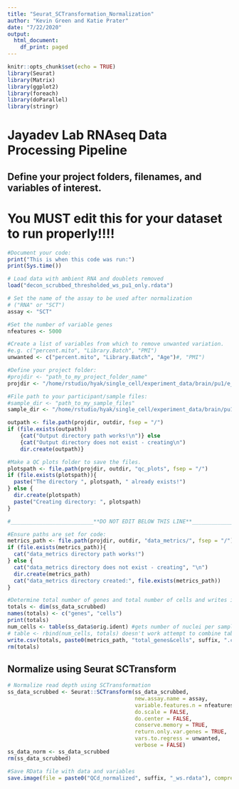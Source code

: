 ```yaml
---
title: "Seurat_SCTransformation_Normalization"
author: "Kevin Green and Katie Prater"
date: "7/22/2020"
output:
  html_document:
    df_print: paged
---
```


```r
knitr::opts_chunk$set(echo = TRUE)
library(Seurat)
library(Matrix)
library(ggplot2)
library(foreach)
library(doParallel)
library(stringr)
```

# Jayadev Lab RNAseq Data Processing Pipeline

## Define your project folders, filenames, and variables of interest.
# You MUST edit this for your dataset to run properly!!!!
```r
#Document your code:
print("This is when this code was run:")
print(Sys.time())

# Load data with ambient RNA and doublets removed
load("decon_scrubbed_thresholded_ws_pu1_only.rdata")

# Set the name of the assay to be used after normalization
# ("RNA" or "SCT")
assay <- "SCT"

#Set the number of variable genes
nfeatures <- 5000

#Create a list of variables from which to remove unwanted variation.
#e.g. c("percent.mito", "Library.Batch", "PMI")
unwanted <- c("percent.mito", "Library.Batch", "Age")#, "PMI")

#Define your project folder:
#projdir <- "path_to_my_project_folder_name"
projdir <- "/home/rstudio/hyak/single_cell/experiment_data/brain/pu1/e_b_022520_pu1"

#File path to your participant/sample files:
#sample_dir <- "path_to_my_sample_files"
sample_dir <- "/home/rstudio/hyak/single_cell/experiment_data/brain/pu1/e_b_022520_pu1"

outpath <- file.path(projdir, outdir, fsep = "/")
if (file.exists(outpath))
    {cat("Output directory path works!\n")} else 
    {cat("Output directory does not exist - creating\n")
    dir.create(outpath)}

#Make a QC plots folder to save the files.
plotspath <- file.path(projdir, outdir, "qc_plots", fsep = "/")
if (file.exists(plotspath)){
  paste("The directory ", plotspath, " already exists!")
} else {
  dir.create(plotspath)
  paste("Creating directory: ", plotspath)
}

#__________________________**DO NOT EDIT BELOW THIS LINE**________________________

```

```r
#Ensure paths are set for code:
metrics_path <- file.path(projdir, outdir, "data_metrics/", fsep = "/")
if (file.exists(metrics_path)){
  cat("data_metrics directory path works!")
} else {
  cat("data_metrics directory does not exist - creating", "\n")
  dir.create(metrics_path)
  cat("data_metrics directory created:", file.exists(metrics_path))
}

#Determine total number of genes and total number of cells and writes info into a csv file
totals <- dim(ss_data_scrubbed)
names(totals) <- c("genes", "cells")
print(totals)
num_cells <- table(ss_data$orig.ident) #gets number of nuclei per sample
# table <- rbind(num_cells, totals) doesn't work attempt to combine tables
write.csv(totals, paste0(metrics_path, "total_genes&cells", suffix, ".csv"))
rm(totals)

```
## Normalize using Seurat SCTransform
```r

# Normalize read depth using SCTransformation
ss_data_scrubbed <- Seurat::SCTransform(ss_data_scrubbed,
                                        new.assay.name = assay,
                                        variable.features.n = nfeatures,
                                        do.scale = FALSE,
                                        do.center = FALSE,
                                        conserve.memory = TRUE,
                                        return.only.var.genes = TRUE,
                                        vars.to.regress = unwanted,
                                        verbose = FALSE)
ss_data_norm <- ss_data_scrubbed
rm(ss_data_scrubbed)

```

```r
#Save RData file with data and variables
save.image(file = paste0("QCd_normalized", suffix, "_ws.rdata"), compress = TRUE)
```
